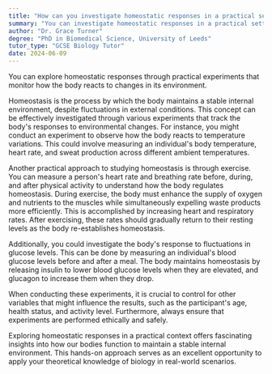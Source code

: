 ```yaml
---
title: "How can you investigate homeostatic responses in a practical setting?"
summary: "You can investigate homeostatic responses in a practical setting through experiments that monitor body responses to changes in the environment."
author: "Dr. Grace Turner"
degree: "PhD in Biomedical Science, University of Leeds"
tutor_type: "GCSE Biology Tutor"
date: 2024-06-09
---
```


You can explore homeostatic responses through practical experiments that monitor how the body reacts to changes in its environment.

Homeostasis is the process by which the body maintains a stable internal environment, despite fluctuations in external conditions. This concept can be effectively investigated through various experiments that track the body's responses to environmental changes. For instance, you might conduct an experiment to observe how the body reacts to temperature variations. This could involve measuring an individual's body temperature, heart rate, and sweat production across different ambient temperatures.

Another practical approach to studying homeostasis is through exercise. You can measure a person's heart rate and breathing rate before, during, and after physical activity to understand how the body regulates homeostasis. During exercise, the body must enhance the supply of oxygen and nutrients to the muscles while simultaneously expelling waste products more efficiently. This is accomplished by increasing heart and respiratory rates. After exercising, these rates should gradually return to their resting levels as the body re-establishes homeostasis.

Additionally, you could investigate the body's response to fluctuations in glucose levels. This can be done by measuring an individual's blood glucose levels before and after a meal. The body maintains homeostasis by releasing insulin to lower blood glucose levels when they are elevated, and glucagon to increase them when they drop.

When conducting these experiments, it is crucial to control for other variables that might influence the results, such as the participant's age, health status, and activity level. Furthermore, always ensure that experiments are performed ethically and safely.

Exploring homeostatic responses in a practical context offers fascinating insights into how our bodies function to maintain a stable internal environment. This hands-on approach serves as an excellent opportunity to apply your theoretical knowledge of biology in real-world scenarios.
    